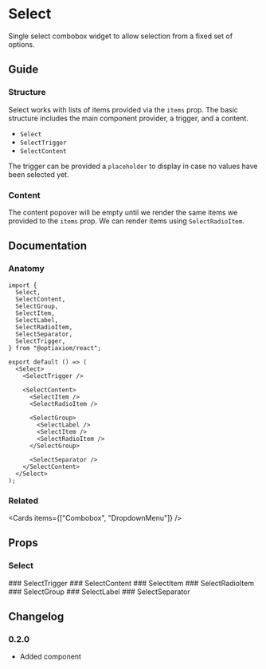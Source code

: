 
# Select

Single select combobox widget to allow selection from a fixed set of options.

<Demo component="select/usage" />

## Guide

### Structure

Select works with lists of items provided via the `items` prop. The basic structure includes the main component provider, a trigger, and a content.

- `Select`
- `SelectTrigger`
- `SelectContent`

The trigger can be provided a `placeholder` to display in case no values have been selected yet.

<Demo component="select/overview/usage" />

### Content

The content popover will be empty until we render the same items we provided to the `items` prop. We can render items using `SelectRadioItem`.

<Demo component="select/overview/content-usage" meta="{18,20}" />

## Documentation

### Anatomy

```tsx
import {
  Select,
  SelectContent,
  SelectGroup,
  SelectItem,
  SelectLabel,
  SelectRadioItem,
  SelectSeparator,
  SelectTrigger,
} from "@optiaxiom/react";

export default () => (
  <Select>
    <SelectTrigger />

    <SelectContent>
      <SelectItem />
      <SelectRadioItem />

      <SelectGroup>
        <SelectLabel />
        <SelectItem />
        <SelectRadioItem />
      </SelectGroup>

      <SelectSeparator />
    </SelectContent>
  </Select>
);
```

### Related

<Cards items={["Combobox", "DropdownMenu"]} />

## Props

### Select

<PropsTable component="Select" />
### SelectTrigger
<PropsTable component="SelectTrigger" />
### SelectContent
<PropsTable component="SelectContent" />
### SelectItem
<PropsTable component="SelectItem" />
### SelectRadioItem
<PropsTable component="SelectRadioItem" />
### SelectGroup
<PropsTable component="SelectGroup" />
### SelectLabel
<PropsTable component="SelectLabel" />
### SelectSeparator
<PropsTable component="SelectSeparator" />

## Changelog

### 0.2.0

- Added component
